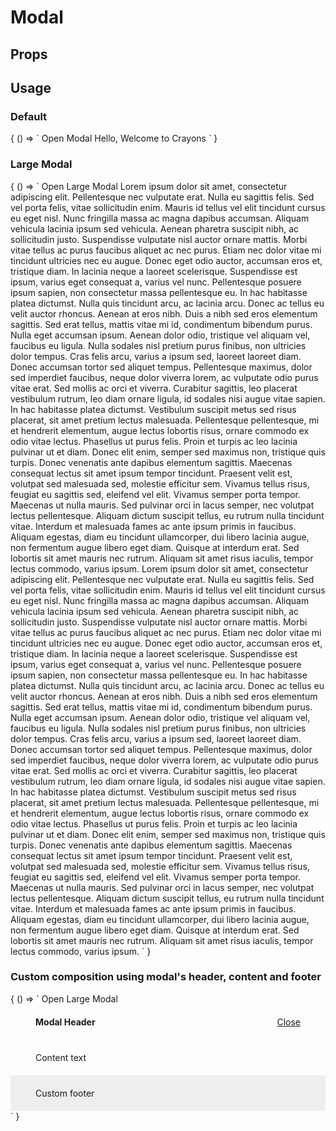 
# Modal

<Meta
  title='Modal'
  component='fw-modal'
/>

## Props 

<Props of="fw-modal"/>

## Usage

### Default
<Preview>
  <Story name='Default'>
    {
      () => `
      <fw-button modal-trigger-id='welcome'> Open Modal </fw-button>
      <fw-modal id='welcome' title-text="Welcome" submit-disabled="true">
        Hello,
        Welcome to Crayons
      </fw-modal>
      `
    }
  </Story>
</Preview>

### Large Modal
<Preview>
  <Story name='Large Modal'>
    {
      () => `
      <fw-button modal-trigger-id='large'> Open Large Modal </fw-button>
      <fw-modal id='large' title-text="Welcome" icon="agent" description="Subtitle goes here" size="large">
        Lorem ipsum dolor sit amet, consectetur adipiscing elit. Pellentesque nec vulputate erat. Nulla eu sagittis felis. Sed vel porta felis, vitae sollicitudin enim. Mauris id tellus vel elit tincidunt cursus eu eget nisl. Nunc fringilla massa ac magna dapibus accumsan. Aliquam vehicula lacinia ipsum sed vehicula. Aenean pharetra suscipit nibh, ac sollicitudin justo. Suspendisse vulputate nisl auctor ornare mattis. Morbi vitae tellus ac purus faucibus aliquet ac nec purus.
Etiam nec dolor vitae mi tincidunt ultricies nec eu augue. Donec eget odio auctor, accumsan eros et, tristique diam. In lacinia neque a laoreet scelerisque. Suspendisse est ipsum, varius eget consequat a, varius vel nunc. Pellentesque posuere ipsum sapien, non consectetur massa pellentesque eu. In hac habitasse platea dictumst. Nulla quis tincidunt arcu, ac lacinia arcu. Donec ac tellus eu velit auctor rhoncus.
Aenean at eros nibh. Duis a nibh sed eros elementum sagittis. Sed erat tellus, mattis vitae mi id, condimentum bibendum purus. Nulla eget accumsan ipsum. Aenean dolor odio, tristique vel aliquam vel, faucibus eu ligula. Nulla sodales nisl pretium purus finibus, non ultricies dolor tempus. Cras felis arcu, varius a ipsum sed, laoreet laoreet diam. Donec accumsan tortor sed aliquet tempus. Pellentesque maximus, dolor sed imperdiet faucibus, neque dolor viverra lorem, ac vulputate odio purus vitae erat. Sed mollis ac orci et viverra. Curabitur sagittis, leo placerat vestibulum rutrum, leo diam ornare ligula, id sodales nisi augue vitae sapien. In hac habitasse platea dictumst. Vestibulum suscipit metus sed risus placerat, sit amet pretium lectus malesuada. Pellentesque pellentesque, mi et hendrerit elementum, augue lectus lobortis risus, ornare commodo ex odio vitae lectus.
Phasellus ut purus felis. Proin et turpis ac leo lacinia pulvinar ut et diam. Donec elit enim, semper sed maximus non, tristique quis turpis. Donec venenatis ante dapibus elementum sagittis. Maecenas consequat lectus sit amet ipsum tempor tincidunt. Praesent velit est, volutpat sed malesuada sed, molestie efficitur sem. Vivamus tellus risus, feugiat eu sagittis sed, eleifend vel elit. Vivamus semper porta tempor. Maecenas ut nulla mauris.
Sed pulvinar orci in lacus semper, nec volutpat lectus pellentesque. Aliquam dictum suscipit tellus, eu rutrum nulla tincidunt vitae. Interdum et malesuada fames ac ante ipsum primis in faucibus. Aliquam egestas, diam eu tincidunt ullamcorper, dui libero lacinia augue, non fermentum augue libero eget diam. Quisque at interdum erat. Sed lobortis sit amet mauris nec rutrum. Aliquam sit amet risus iaculis, tempor lectus commodo, varius ipsum.
Lorem ipsum dolor sit amet, consectetur adipiscing elit. Pellentesque nec vulputate erat. Nulla eu sagittis felis. Sed vel porta felis, vitae sollicitudin enim. Mauris id tellus vel elit tincidunt cursus eu eget nisl. Nunc fringilla massa ac magna dapibus accumsan. Aliquam vehicula lacinia ipsum sed vehicula. Aenean pharetra suscipit nibh, ac sollicitudin justo. Suspendisse vulputate nisl auctor ornare mattis. Morbi vitae tellus ac purus faucibus aliquet ac nec purus.
Etiam nec dolor vitae mi tincidunt ultricies nec eu augue. Donec eget odio auctor, accumsan eros et, tristique diam. In lacinia neque a laoreet scelerisque. Suspendisse est ipsum, varius eget consequat a, varius vel nunc. Pellentesque posuere ipsum sapien, non consectetur massa pellentesque eu. In hac habitasse platea dictumst. Nulla quis tincidunt arcu, ac lacinia arcu. Donec ac tellus eu velit auctor rhoncus.
Aenean at eros nibh. Duis a nibh sed eros elementum sagittis. Sed erat tellus, mattis vitae mi id, condimentum bibendum purus. Nulla eget accumsan ipsum. Aenean dolor odio, tristique vel aliquam vel, faucibus eu ligula. Nulla sodales nisl pretium purus finibus, non ultricies dolor tempus. Cras felis arcu, varius a ipsum sed, laoreet laoreet diam. Donec accumsan tortor sed aliquet tempus. Pellentesque maximus, dolor sed imperdiet faucibus, neque dolor viverra lorem, ac vulputate odio purus vitae erat. Sed mollis ac orci et viverra. Curabitur sagittis, leo placerat vestibulum rutrum, leo diam ornare ligula, id sodales nisi augue vitae sapien. In hac habitasse platea dictumst. Vestibulum suscipit metus sed risus placerat, sit amet pretium lectus malesuada. Pellentesque pellentesque, mi et hendrerit elementum, augue lectus lobortis risus, ornare commodo ex odio vitae lectus.
Phasellus ut purus felis. Proin et turpis ac leo lacinia pulvinar ut et diam. Donec elit enim, semper sed maximus non, tristique quis turpis. Donec venenatis ante dapibus elementum sagittis. Maecenas consequat lectus sit amet ipsum tempor tincidunt. Praesent velit est, volutpat sed malesuada sed, molestie efficitur sem. Vivamus tellus risus, feugiat eu sagittis sed, eleifend vel elit. Vivamus semper porta tempor. Maecenas ut nulla mauris.
Sed pulvinar orci in lacus semper, nec volutpat lectus pellentesque. Aliquam dictum suscipit tellus, eu rutrum nulla tincidunt vitae. Interdum et malesuada fames ac ante ipsum primis in faucibus. Aliquam egestas, diam eu tincidunt ullamcorper, dui libero lacinia augue, non fermentum augue libero eget diam. Quisque at interdum erat. Sed lobortis sit amet mauris nec rutrum. Aliquam sit amet risus iaculis, tempor lectus commodo, varius ipsum.
      </fw-modal>
      `
    }
  </Story>
</Preview>

### Custom composition using modal's header, content and footer

<Preview>
  <Story name='Custom composition'>
    {
      () => `
      <fw-button modal-trigger-id='large'> Open Large Modal </fw-button>
      <fw-modal id='large' icon="agent" description="Subtitle goes here" size="large">
        <fw-modal-title custom>
          <div style="padding: 20px 40px;">
            <span style="font-weight: bold;">Modal Header</span>
            <a
              style="float: right;"
              href="javascript:void(0)"
              onclick="document.querySelector('fw-modal#large').close()">
              Close
            </a>
          </div>
        </fw-modal-title>
        <fw-modal-content>
          <div style="padding: 20px 40px;">Content text</div>
        </fw-modal-content>
        <fw-modal-footer custom>
          <div style="padding: 20px 40px; background: #EEE;">Custom footer</div>
        </fw-modal-footer>
      </fw-modal>
      `
    }
  </Story>
</Preview>
